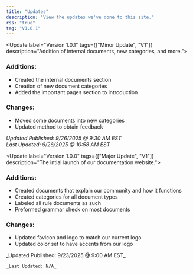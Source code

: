 ```yaml
---
title: "Updates"
description: "View the updates we've done to this site."
rss: "true"
tag: "V1.0.1"
---
```


<Update label="Version 1.0.1" tags={["Minor Update", "V1"]} description="Addition of internal documents, new categories, and more.">
  ### Additions:

  - Created the internal documents section
  - Creation of new document categories
  - Added the important pages section to introduction

  ### Changes:

  - Moved some documents into new categories
  - Updated method to obtain feedback

  _Updated Published: 9/26/2025 @ 9:30 AM EST_\
  _Last Updated: 9/26/2025 @ 10:58 AM EST_
</Update>

<Update label="Version 1.0.0" tags={["Major Update", "V1"]} description="The intial launch of our documentation website.">
  ### Additions:

  - Created documents that explain our community and how it functions
  - Created categories for all document types
  - Labeled all rule documents as such
  - Preformed grammar check on most documents

  ### Changes:

  - Updated favicon and logo to match our current logo
  - Updated color set to have accents from our logo

  <Frame>
    _Updated Published: 9/23/2025 @ 9:00 AM EST_

    _Last Updated: N/A_
  </Frame>
</Update>